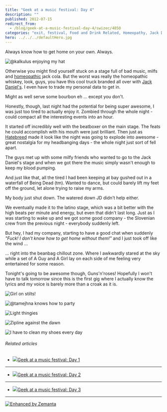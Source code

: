 ```yaml
---
title: "Geek at a music festival: Day 4"
description: ""
published: 2012-07-15
redirect_from:
  - /blog/geek-at-a-music-festival-day-4/swizec/4850
categories: "exit, festival, Food and Drink Related, Homeopathy, Jack Daniel, Liquor and Wine, Travel + Events"
hero: ../../../defaultHero.jpg
---
```


Always know how to get home on your own. Always.

![@kalkulus enjoying my hat](https://distilleryimage2.instagram.com/1aabd8acce2611e19b0622000a1e8a4f_7.jpg "@kalkulus enjoying my hat")

Otherwise you might find yourself stuck on a stage full of bad music, milfs and [homeopathic](http://en.wikipedia.org/wiki/Homeopathy "Homeopathy") jack cola. But the worst was really the homeopathic whiskey, look, guys, you have this cool truck branded all over with [Jack Daniel's](http://en.wikipedia.org/wiki/Jack_Daniel%27s "Jack Daniel's"). I even have to trade my personal data to get in.

Might as well serve some bourbon eh ... except you don't.

Honestly, though, last night had the potential for being super awesome, I was just too tired to actually enjoy it. Zombied through the whole night - could compact all the interesting events into an hour.

It started off incredibly well with the beatboxer on the main stage. The feats he could accomplish with his mouth were just brilliant. Then just as [Hatebreed](http://www.hatebreed.com/ "Hatebreed") made it look like the night was going to explode into awesome - great nostalgia for my headbanging days - the whole night just sort of fell apart.

The guys met up with some milfy friends who wanted to go to the Jack Daniel's stage and when we got there the music simply wasn't enough to keep my blood pumping.

And just like that, all the tired I had been keeping at bay gushed out in a waterfall of Being Dead (tm). Wanted to dance, but could barely lift my feet off the ground, let alone trying to raise my arms.

My body just shut down. The watered down JD didn't help either.

We eventually made it to the latino stage, which was a bit better with the high beats per minute and energy, but even that didn't last long. Just as I was starting to wake up and we got some good company - the Slovenian crew from the previous night - everybody suddenly left.

But hey, I had my company, starting to have a good chat when suddenly _"Fuck! I don't know how to get home without them!"_ and I just took off like the wind ...

... right into the beanbag chillout zone. Where I awkwardly stared at the sky while a set of A Guy and A Girl lay on each side of me feeling very entertained for some reason.

Tonight's going to be awesome though, Guns'n'roses! Hopefully I won't have to talk tomorrow since this is the first gig where I actually know the lyrics and my voice is barely more than a croak as it is.

![Girl on stilts!](https://swizec.com/blog/wp-content/uploads/2012/07/photo-21-e1342368872701-764x1024.jpg "Girl on stilts!")

![@tamejhna knows how to party](https://swizec.com/blog/wp-content/uploads/2012/07/photo-41-e1342368973262-1024x764.jpg "@tamejhna knows how to party")

![Light thingies](https://swizec.com/blog/wp-content/uploads/2012/07/photo-32-e1342369052888-764x1024.jpg "Light thingies")

![Zipline against the dawn](https://swizec.com/blog/wp-content/uploads/2012/07/zipline-e1342369138635-1024x764.jpg "Zipline against the dawn")

![I have to clean my shoes every day](https://swizec.com/blog/wp-content/uploads/2012/07/photo3-1024x764.jpg "I have to clean my shoes every day")

###### Related articles

- [![](https://i.zemanta.com/100106846_80_80.jpg)](http://swizec.com/blog/geek-at-a-music-festival-day-1/swizec/4825)[Geek at a music festival: Day 1](http://swizec.com/blog/geek-at-a-music-festival-day-1/swizec/4825)

---

- [![](https://i.zemanta.com/100305583_80_80.jpg)](http://swizec.com/blog/geek-at-a-music-festival-day-2/swizec/4830)[Geek at a music festival: Day 2](http://swizec.com/blog/geek-at-a-music-festival-day-2/swizec/4830)

---

- [![](https://i.zemanta.com/100568602_80_80.jpg)](http://swizec.com/blog/geek-at-a-music-festival-day-3/swizec/4838)[Geek at a music festival: Day 3](http://swizec.com/blog/geek-at-a-music-festival-day-3/swizec/4838)

---

[![Enhanced by Zemanta](https://img.zemanta.com/zemified_e.png?x-id=437bff9f-68d7-43ba-9e9f-88d47eb0a0a7)](http://www.zemanta.com/?px "Enhanced by Zemanta")
